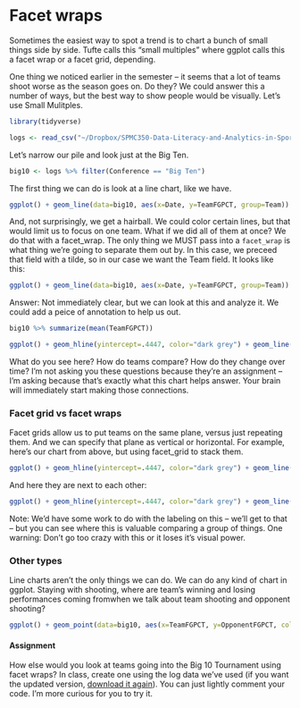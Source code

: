 # Facet wraps

Sometimes the easiest way to spot a trend is to chart a bunch of small things side by side. Tufte calls this "small multiples" where ggplot calls this a facet wrap or a facet grid, depending. 

One thing we noticed earlier in the semester -- it seems that a lot of teams shoot worse as the season goes on. Do they? We could answer this a number of ways, but the best way to show people would be visually. Let's use Small Mulitples.

```r
library(tidyverse)
```
```r
logs <- read_csv("~/Dropbox/SPMC350-Data-Literacy-and-Analytics-in-Sports/Data/biglogs.csv")
```

Let's narrow our pile and look just at the Big Ten.

```r
big10 <- logs %>% filter(Conference == "Big Ten")
```

The first thing we can do is look at a line chart, like we have. 

```r
ggplot() + geom_line(data=big10, aes(x=Date, y=TeamFGPCT, group=Team)) + scale_y_continuous(limits = c(0, .7))
```

And, not surprisingly, we get a hairball. We could color certain lines, but that would limit us to focus on one team. What if we did all of them at once? We do that with a facet_wrap. The only thing we MUST pass into a `facet_wrap` is what thing we're going to separate them out by. In this case, we preceed that field with a tilde, so in our case we want the Team field. It looks like this: 

```r
ggplot() + geom_line(data=big10, aes(x=Date, y=TeamFGPCT, group=Team)) + scale_y_continuous(limits = c(0, .7)) + facet_wrap(~Team)
```

Answer: Not immediately clear, but we can look at this and analyze it. We could add a peice of annotation to help us out. 

```r
big10 %>% summarize(mean(TeamFGPCT))
```

```r
ggplot() + geom_hline(yintercept=.4447, color="dark grey") + geom_line(data=big10, aes(x=Date, y=TeamFGPCT, group=Team)) + scale_y_continuous(limits = c(0, .7)) + facet_wrap(~Team)
```

What do you see here? How do teams compare? How do they change over time? I'm not asking you these questions because they're an assignment -- I'm asking because that's exactly what this chart helps answer. Your brain will immediately start making those connections. 

### Facet grid vs facet wraps

Facet grids allow us to put teams on the same plane, versus just repeating them. And we can specify that plane as vertical or horizontal. For example, here's our chart from above, but using facet_grid to stack them.

```r
ggplot() + geom_hline(yintercept=.4447, color="dark grey") + geom_line(data=big10, aes(x=Date, y=TeamFGPCT, group=Team)) + scale_y_continuous(limits = c(0, .7)) + facet_grid(Team ~ .)
```

And here they are next to each other:

```r
ggplot() + geom_hline(yintercept=.4447, color="dark grey") + geom_line(data=big10, aes(x=Date, y=TeamFGPCT, group=Team)) + scale_y_continuous(limits = c(0, .7)) + facet_grid(. ~ Team)
```

Note: We'd have some work to do with the labeling on this -- we'll get to that -- but you can see where this is valuable comparing a group of things. One warning: Don't go too crazy with this or it loses it's visual power.

### Other types

Line charts aren't the only things we can do. We can do any kind of chart in ggplot. Staying with shooting, where are team's winning and losing performances coming fromwhen we talk about team shooting and opponent shooting? 

```r
ggplot() + geom_point(data=big10, aes(x=TeamFGPCT, y=OpponentFGPCT, color=W_L)) + scale_y_continuous(limits = c(0, .7)) + scale_x_continuous(limits = c(0, .7)) + facet_wrap(~Team)
```

#### Assignment

How else would you look at teams going into the Big 10 Tournament using facet wraps? In class, create one using the log data we've used (if you want the updated version, [download it again](https://www.dropbox.com/s/0lpvstsjziz5k6p/logs.csv?dl=0)). You can just lightly comment your code. I'm more curious for you to try it. 


